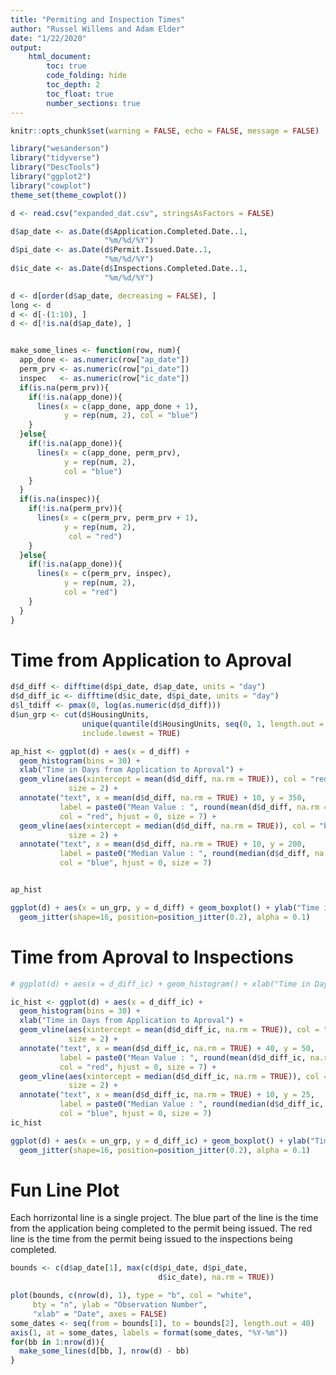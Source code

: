 ```yaml
---
title: "Permiting and Inspection Times"
author: "Russel Willems and Adam Elder"
date: "1/22/2020"
output: 
    html_document:
        toc: true
        code_folding: hide
        toc_depth: 2
        toc_float: true
        number_sections: true
---
```


```r
knitr::opts_chunk$set(warning = FALSE, echo = FALSE, message = FALSE)
```

```r
library("wesanderson")
library("tidyverse")
library("DescTools")
library("ggplot2")
library("cowplot")
theme_set(theme_cowplot())

d <- read.csv("expanded_dat.csv", stringsAsFactors = FALSE)

d$ap_date <- as.Date(d$Application.Completed.Date..1,
                     "%m/%d/%Y")
d$pi_date <- as.Date(d$Permit.Issued.Date..1,
                     "%m/%d/%Y")
d$ic_date <- as.Date(d$Inspections.Completed.Date..1,
                     "%m/%d/%Y")

d <- d[order(d$ap_date, decreasing = FALSE), ]
long <- d
d <- d[-(1:10), ]
d <- d[!is.na(d$ap_date), ]


make_some_lines <- function(row, num){
  app_done <- as.numeric(row["ap_date"])
  perm_prv <- as.numeric(row["pi_date"])
  inspec   <- as.numeric(row["ic_date"])
  if(is.na(perm_prv)){
    if(!is.na(app_done)){
      lines(x = c(app_done, app_done + 1),
            y = rep(num, 2), col = "blue")
    }
  }else{
    if(!is.na(app_done)){
      lines(x = c(app_done, perm_prv),
            y = rep(num, 2),
            col = "blue")
    }
  }
  if(is.na(inspec)){
    if(!is.na(perm_prv)){
      lines(x = c(perm_prv, perm_prv + 1),
            y = rep(num, 2),
             col = "red")
    }
  }else{
    if(!is.na(app_done)){
      lines(x = c(perm_prv, inspec),
            y = rep(num, 2),
            col = "red")
    }
  }
}
```


# Time from Application to Aproval

```r
d$d_diff <- difftime(d$pi_date, d$ap_date, units = "day")
d$d_diff_ic <- difftime(d$ic_date, d$pi_date, units = "day")
d$l_tdiff <- pmax(0, log(as.numeric(d$d_diff)))
d$un_grp <- cut(d$HousingUnits,  
                unique(quantile(d$HousingUnits, seq(0, 1, length.out = 40))),
                include.lowest = TRUE)

ap_hist <- ggplot(d) + aes(x = d_diff) +
  geom_histogram(bins = 30) +
  xlab("Time in Days from Application to Aproval") + 
  geom_vline(aes(xintercept = mean(d$d_diff, na.rm = TRUE)), col = "red",
             size = 2) + 
  annotate("text", x = mean(d$d_diff, na.rm = TRUE) + 10, y = 350,
           label = paste0("Mean Value : ", round(mean(d$d_diff, na.rm = TRUE))),
           col = "red", hjust = 0, size = 7) + 
  geom_vline(aes(xintercept = median(d$d_diff, na.rm = TRUE)), col = "blue",
             size = 2) + 
  annotate("text", x = mean(d$d_diff, na.rm = TRUE) + 10, y = 200,
           label = paste0("Median Value : ", round(median(d$d_diff, na.rm = TRUE))),
           col = "blue", hjust = 0, size = 7)


ap_hist

ggplot(d) + aes(x = un_grp, y = d_diff) + geom_boxplot() + ylab("Time in Days from Application to Aproval") + xlab("Number Housing Units") + 
  geom_jitter(shape=16, position=position_jitter(0.2), alpha = 0.1)
```

# Time from Aproval to Inspections

```r
# ggplot(d) + aes(x = d_diff_ic) + geom_histogram() + xlab("Time in Days from Aproval to Inspection completion")

ic_hist <- ggplot(d) + aes(x = d_diff_ic) +
  geom_histogram(bins = 30) +
  xlab("Time in Days from Application to Aproval") + 
  geom_vline(aes(xintercept = mean(d$d_diff_ic, na.rm = TRUE)), col = "red",
             size = 2) + 
  annotate("text", x = mean(d$d_diff_ic, na.rm = TRUE) + 40, y = 50,
           label = paste0("Mean Value : ", round(mean(d$d_diff_ic, na.rm = TRUE))),
           col = "red", hjust = 0, size = 7) + 
  geom_vline(aes(xintercept = median(d$d_diff_ic, na.rm = TRUE)), col = "blue",
             size = 2) + 
  annotate("text", x = mean(d$d_diff_ic, na.rm = TRUE) + 10, y = 25,
           label = paste0("Median Value : ", round(median(d$d_diff_ic, na.rm = TRUE))),
           col = "blue", hjust = 0, size = 7)
ic_hist

ggplot(d) + aes(x = un_grp, y = d_diff_ic) + geom_boxplot() + ylab("Time in Days from Aproval to Inspection") + xlab("Number Housing Units") + 
  geom_jitter(shape=16, position=position_jitter(0.2), alpha = 0.1)
```


# Fun Line Plot

Each horrizontal line is a single project.  The blue part of the line is the time from the application being completed to the permit being issued.  The red line is the time from the permit being issued to the inspections being completed.

```r
bounds <- c(d$ap_date[1], max(c(d$pi_date, d$pi_date,
                                 d$ic_date), na.rm = TRUE))

plot(bounds, c(nrow(d), 1), type = "b", col = "white",
     bty = "n", ylab = "Observation Number",
     "xlab" = "Date", axes = FALSE)
some_dates <- seq(from = bounds[1], to = bounds[2], length.out = 40)
axis(1, at = some_dates, labels = format(some_dates, "%Y-%m"))
for(bb in 1:nrow(d)){
  make_some_lines(d[bb, ], nrow(d) - bb)
}
```







